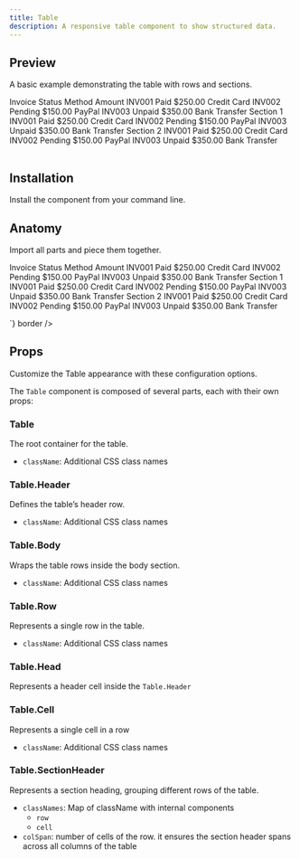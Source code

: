 ```yaml
---
title: Table
description: A responsive table component to show structured data.
---
```


## Preview

A basic example demonstrating the table with rows and sections.

<Preview>
  <Table>
    <Table.Header>
      <Table.Row>
        <Table.Head>Invoice</Table.Head>
        <Table.Head>Status</Table.Head>
        <Table.Head>Method</Table.Head>
        <Table.Head>Amount</Table.Head>
      </Table.Row>
    </Table.Header>
    <Table.Body>
      <Table.Row>
        <Table.Cell>INV001</Table.Cell>
        <Table.Cell>Paid</Table.Cell>
        <Table.Cell>$250.00</Table.Cell>
        <Table.Cell>Credit Card</Table.Cell>
      </Table.Row>
      <Table.Row>
        <Table.Cell>INV002</Table.Cell>
        <Table.Cell>Pending</Table.Cell>
        <Table.Cell>$150.00</Table.Cell>
        <Table.Cell>PayPal</Table.Cell>
      </Table.Row>
      <Table.Row>
        <Table.Cell>INV003</Table.Cell>
        <Table.Cell>Unpaid</Table.Cell>
        <Table.Cell>$350.00</Table.Cell>
        <Table.Cell>Bank Transfer</Table.Cell>
      </Table.Row>
      <Table.SectionHeader colSpan={4}>Section 1</Table.SectionHeader>
      <Table.Row>
        <Table.Cell>INV001</Table.Cell>
        <Table.Cell>Paid</Table.Cell>
        <Table.Cell>$250.00</Table.Cell>
        <Table.Cell>Credit Card</Table.Cell>
      </Table.Row>
      <Table.Row>
        <Table.Cell>INV002</Table.Cell>
        <Table.Cell>Pending</Table.Cell>
        <Table.Cell>$150.00</Table.Cell>
        <Table.Cell>PayPal</Table.Cell>
      </Table.Row>
      <Table.Row>
        <Table.Cell>INV003</Table.Cell>
        <Table.Cell>Unpaid</Table.Cell>
        <Table.Cell>$350.00</Table.Cell>
        <Table.Cell>Bank Transfer</Table.Cell>
      </Table.Row>
      <Table.SectionHeader colSpan={4}>Section 2</Table.SectionHeader>
      <Table.Row>
        <Table.Cell>INV001</Table.Cell>
        <Table.Cell>Paid</Table.Cell>
        <Table.Cell>$250.00</Table.Cell>
        <Table.Cell>Credit Card</Table.Cell>
      </Table.Row>
      <Table.Row>
        <Table.Cell>INV002</Table.Cell>
        <Table.Cell>Pending</Table.Cell>
        <Table.Cell>$150.00</Table.Cell>
        <Table.Cell>PayPal</Table.Cell>
      </Table.Row>
      <Table.Row>
        <Table.Cell>INV003</Table.Cell>
        <Table.Cell>Unpaid</Table.Cell>
        <Table.Cell>$350.00</Table.Cell>
        <Table.Cell>Bank Transfer</Table.Cell>
      </Table.Row>
    </Table.Body>
  </Table>
</Preview>

## Installation

Install the component from your command line.

<LiveProvider>
  <LiveEditor code={`npm install @raystack/apsara`} border />
</LiveProvider>

## Anatomy

Import all parts and piece them together.

<LiveProvider>
    <LiveEditor code={`

<Table>
  <Table.Header>
    <Table.Row>
      <Table.Head>Invoice</Table.Head>
      <Table.Head>Status</Table.Head>
      <Table.Head>Method</Table.Head>
      <Table.Head>Amount</Table.Head>
    </Table.Row>
  </Table.Header>
  <Table.Body>
    <Table.Row>
      <Table.Cell>INV001</Table.Cell>
      <Table.Cell>Paid</Table.Cell>
      <Table.Cell>$250.00</Table.Cell>
      <Table.Cell>Credit Card</Table.Cell>
    </Table.Row>
    <Table.Row>
      <Table.Cell>INV002</Table.Cell>
      <Table.Cell>Pending</Table.Cell>
      <Table.Cell>$150.00</Table.Cell>
      <Table.Cell>PayPal</Table.Cell>
    </Table.Row>
    <Table.Row>
      <Table.Cell>INV003</Table.Cell>
      <Table.Cell>Unpaid</Table.Cell>
      <Table.Cell>$350.00</Table.Cell>
      <Table.Cell>Bank Transfer</Table.Cell>
    </Table.Row>
    <Table.SectionHeader colSpan={4}>Section 1</Table.SectionHeader>
    <Table.Row>
      <Table.Cell>INV001</Table.Cell>
      <Table.Cell>Paid</Table.Cell>
      <Table.Cell>$250.00</Table.Cell>
      <Table.Cell>Credit Card</Table.Cell>
    </Table.Row>
    <Table.Row>
      <Table.Cell>INV002</Table.Cell>
      <Table.Cell>Pending</Table.Cell>
      <Table.Cell>$150.00</Table.Cell>
      <Table.Cell>PayPal</Table.Cell>
    </Table.Row>
    <Table.Row>
      <Table.Cell>INV003</Table.Cell>
      <Table.Cell>Unpaid</Table.Cell>
      <Table.Cell>$350.00</Table.Cell>
      <Table.Cell>Bank Transfer</Table.Cell>
    </Table.Row>
    <Table.SectionHeader colSpan={4}>Section 2</Table.SectionHeader>
    <Table.Row>
      <Table.Cell>INV001</Table.Cell>
      <Table.Cell>Paid</Table.Cell>
      <Table.Cell>$250.00</Table.Cell>
      <Table.Cell>Credit Card</Table.Cell>
    </Table.Row>
    <Table.Row>
      <Table.Cell>INV002</Table.Cell>
      <Table.Cell>Pending</Table.Cell>
      <Table.Cell>$150.00</Table.Cell>
      <Table.Cell>PayPal</Table.Cell>
    </Table.Row>
    <Table.Row>
      <Table.Cell>INV003</Table.Cell>
      <Table.Cell>Unpaid</Table.Cell>
      <Table.Cell>$350.00</Table.Cell>
      <Table.Cell>Bank Transfer</Table.Cell>
    </Table.Row>
  </Table.Body>
</Table>

`} border />

</LiveProvider>

## Props

Customize the Table appearance with these configuration options.

The `Table` component is composed of several parts, each with their own props:

### Table

The root container for the table.

- `className`: Additional CSS class names

### Table.Header

Defines the table’s header row.

- `className`: Additional CSS class names

### Table.Body

Wraps the table rows inside the body section.

- `className`: Additional CSS class names

### Table.Row

Represents a single row in the table.

- `className`: Additional CSS class names

### Table.Head

Represents a header cell inside the `Table.Header`

### Table.Cell

Represents a single cell in a row

- `className`: Additional CSS class names

### Table.SectionHeader

Represents a section heading, grouping different rows of the table.

- `classNames`: Map of className with internal components
  - `row`
  - `cell`
- `colSpan`: number of cells of the row. it ensures the section header spans across all columns of the table

